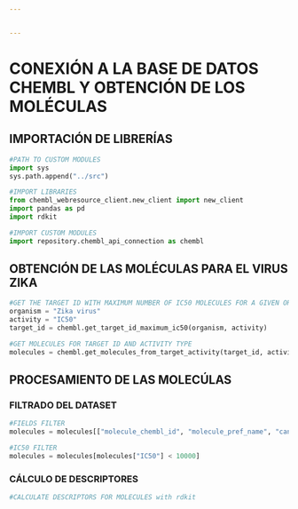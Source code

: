 ```yaml
---


---
```


# CONEXIÓN A LA BASE DE DATOS CHEMBL Y OBTENCIÓN DE LOS MOLÉCULAS

## IMPORTACIÓN DE LIBRERÍAS

```python
#PATH TO CUSTOM MODULES
import sys
sys.path.append("../src")

#IMPORT LIBRARIES
from chembl_webresource_client.new_client import new_client
import pandas as pd
import rdkit

#IMPORT CUSTOM MODULES
import repository.chembl_api_connection as chembl
```

## OBTENCIÓN DE LAS MOLÉCULAS PARA EL VIRUS ZIKA

```python
#GET THE TARGET ID WITH MAXIMUM NUMBER OF IC50 MOLECULES FOR A GIVEN ORGANISM
organism = "Zika virus"
activity = "IC50"
target_id = chembl.get_target_id_maximum_ic50(organism, activity)
```

```python
#GET MOLECULES FOR TARGET ID AND ACTIVITY TYPE
molecules = chembl.get_molecules_from_target_activity(target_id, activity)
```

## PROCESAMIENTO DE LAS MOLECÚLAS

### FILTRADO DEL DATASET

```python
#FIELDS FILTER
molecules = molecules[["molecule_chembl_id", "molecule_pref_name", "canonical_smiles", "molecule_type"]]
```

```python
#IC50 FILTER
molecules = molecules[molecules["IC50"] < 10000]
```

### CÁLCULO DE DESCRIPTORES


```python
#CALCULATE DESCRIPTORS FOR MOLECULES with rdkit


```